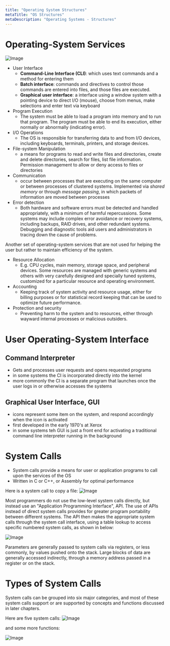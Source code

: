 ```yaml
---
title: "Operating System Structures"
metaTitle: "OS Structures"
metaDescription: "Operating Systems - Structures"
---
```


# Operating-System Services

![Image](https://www.cs.uic.edu/~jbell/CourseNotes/OperatingSystems/images/Chapter2/2_01_OS_Services.jpg)

- User Interface
    - **Command-Line Interface (CLI)**: which uses text commands and a method for entering them
    - **Batch interface**: commands and directives to control those commands are entered into files, and those files are executed.
    - **Graphical user interface**: a interface using a window system with a pointing device to direct I/O (mouse), choose from menus, make selections and enter text via keyboard
- Program Execution
    - The system must be able to load a program into memory and to run that program. The program must be able to end its execution, either normally or abnormally (indicating error).
- I/O Operations
    - The OS is responsible for transferring data to and from I/O devices, including keyboards, terminals, printers, and storage devices.
- File-system Manipulation
    - a means for programs to read and write files and directories, create and delete directories, search for files, list file information. Permission management to allow or deny access to files or directories
- Communication
    - occur between processes that are executing on the same computer or between processes of clustered systems. Implemented via *shared memory* or through *message passing*, in which packets of information are moved between processes
- Error detection
    - Both hardware and software errors must be detected and handled appropriately, with a minimum of harmful repercussions. Some systems may include complex error avoidance or recovery systems, including backups, RAID drives, and other redundant systems. Debugging and diagnostic tools aid users and administrators in tracing down the cause of problems.

Another set of operating-system services that are not used for helping the user but rather to maintain efficiency of the system.

- Resource Allocation
    - E.g. CPU cycles, main memory, storage space, and peripheral devices. Some resources are managed with generic systems and others with very carefully designed and specially tuned systems, customized for a particular resource and operating environment.
- Accounting
    - Keeping track of system activity and resource usage, either for billing purposes or for statistical record keeping that can be used to optimize future performance.
- Protection and security
    - Preventing harm to the system and to resources, either through wayward internal processes or malicious outsiders.

# User Operating-System Interface

## Command Interpreter

- Gets and processes user requests and opens requested programs
- in some systems the CI is incorporated directly into the kernel
- more commonly the CI is a separate program that launches once the user logs in or otherwise accesses the systems

## Graphical User Interface, GUI

- icons represent some item on the system, and respond accordingly when the icon is activated
- first developed in the early 1970's at Xerox
- in some systems teh GUI is just a front end for activating a traditional command line interpreter running in the background

# System Calls
- System calls provide a means for user or application programs to call upon the services of the OS
- Written in C or C++, or Assembly for optimal performance

Here is a system call to copy a file:
![Image](https://www.cs.uic.edu/~jbell/CourseNotes/OperatingSystems/images/Chapter2/2_05_ExampleSystemCalls.jpg)

Most programmers do not use the low-level system calls directly, but instead use an "Application Programming Interface", API. The use of APIs instead of direct system calls provides for greater program portability between different systems. The API then makes the appropriate system calls through the system call interface, using a table lookup to access specific numbered system calls, as shown in below:

![Image](https://www.cs.uic.edu/~jbell/CourseNotes/OperatingSystems/images/Chapter2/2_06_Open.jpg)

Parameters are generally passed to system calls via registers, or less commonly, by values pushed onto the stack. Large blocks of data are generally accessed indirectly, through a memory address passed in a register or on the stack.

# Types of System Calls

System calls can be grouped into six major categories, and most of these system calls support or are supported by concepts and functions discussed in later chapters.

Here are five system calls: 
![Image](https://www.cs.uic.edu/~jbell/CourseNotes/OperatingSystems/images/Chapter2/2_08_SystemCallTypes.jpg)

and some more functions: 

![Image](https://www.cs.uic.edu/~jbell/CourseNotes/OperatingSystems/images/Chapter2/2_08B_ExampleSystemCalls.jpg) 

<!-- ## Process Control -->